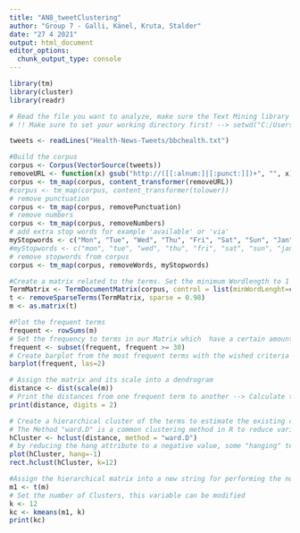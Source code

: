 ```yaml
---
title: "AN8_tweetClustering"
author: "Group 7 - Galli, Känel, Kruta, Stalder"
date: "27 4 2021"
output: html_document
editor_options: 
  chunk_output_type: console
---
```


```r
library(tm)
library(cluster)
library(readr)

# Read the file you want to analyze, make sure the Text Mining library is installed
# !! Make sure to set your working directory first! --> setwd("C:/Users/xx/your_folderpath")

tweets <- readLines("Health-News-Tweets/bbchealth.txt")
```

```r

#Build the corpus
corpus <- Corpus(VectorSource(tweets))
removeURL <- function(x) gsub("http://([[:alnum:]|[:punct:]])+", "", x)
corpus <- tm_map(corpus, content_transformer(removeURL))
#corpus <- tm_map(corpus, content_transformer(tolower))
# remove punctuation
corpus <- tm_map(corpus, removePunctuation) 
# remove numbers
corpus <- tm_map(corpus, removeNumbers)
# add extra stop words for example 'available' or 'via'
myStopwords <- c("Mon", "Tue", "Wed", "Thu", "Fri", "Sat", "Sun", "Jan", "Feb", "Mar", "Apr", "May", "Jun", "Jul", "Aug", "Sep", "Oct", "Nov", "Dec")
#myStopwords <- c("mon", "tue", "wed", "thu", "fri", "sat", "sun", "jan", "feb", "mar", "apr", "may", "jun", "jul", "aug", "sep", "oct", "nov", "dec")
# remove stopwords from corpus
corpus <- tm_map(corpus, removeWords, myStopwords)

#Create a matrix related to the terms. Set the minimum Wordlength to 1 until Infinity
TermMatrix <- TermDocumentMatrix(corpus, control = list(minWordLenght=c(1, Inf)))
t <- removeSparseTerms(TermMatrix, sparse = 0.98)
m <- as.matrix(t)
```


```r
#Plot the frequent terms
frequent <- rowSums(m)
# Set the frequency to terms in our Matrix which  have a certain amount of Repetitions (30 times)
frequent <- subset(frequent, frequent >= 30)
# Create barplot from the most frequent terms with the wished criteria of the axis
barplot(frequent, las=2)
```

```r
# Assign the matrix and its scale into a dendrogram
distance <- dist(scale(m))
# Print the distances from one frequent term to another --> Calculate the distance from the words within the document. If distance is high --> same Cluster is unlikely, if distance is low, the oposite.
print(distance, digits = 2)
```

```r
# Create a hierarchical cluster of the terms to estimate the existing clusters
# The Method "ward.D" is a common clustering method in R to reduce variances for clustering --> tries to keep the possible cluster together in a visual way.
hCluster <- hclust(distance, method = "ward.D")
# by reducing the hang attribute to a negative value, some "hanging" terms can be reduced, which supports the decision making for clusters. The are more or less 12 to 15 possible clusters visualized.
plot(hCluster, hang=-1)
rect.hclust(hCluster, k=12)
```

```r
#Assign the hierarchical matrix into a new string for performing the nonhierarchical clustering
m1 <- t(m)
# Set the number of Clusters, this variable can be modified
k <- 12
kc <- kmeans(m1, k)
print(kc)
```
